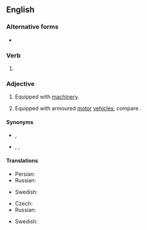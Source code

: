 ==English==

===Alternative forms===
* {{l|en|mechanised}}

===Verb===
{{head|en|verb form}}

# {{en-past of|mechanize}}

===Adjective===
{{en-adj}}

# Equipped with [[machinery]].
# {{lb|en|military}} Equipped with armoured [[motor]] [[vehicle]]s; compare {{m|en|motorized||equipped with unarmoured vehicles}}.

====Synonyms====
* {{sense|military}} {{l|en|armoured}}, {{l|en|armored}}
* {{sense|military}} {{l|en|motorized rifle}}, {{l|en|motor-rifle}}, {{l|en|motor rifle}} {{qualifier|Soviet|Russian}}

====Translations====
{{trans-top|of or pertaining to operation using machinery}}
* Persian: {{t+|fa|مکانیزه|tr=mekânize}}
* Russian: {{t+|ru|механизи́рованный}}
{{trans-mid}}
* Swedish: {{t|sv|mekaniserad}}
{{trans-bottom}}

{{trans-top|equipped with armoured motor vehicles}}
* Czech: {{t|cs|mechanizovaný}}
* Russian: {{t+|ru|механизи́рованный}}
{{trans-mid}}
* Swedish: {{t|sv|mekaniserad}}
{{trans-bottom}}